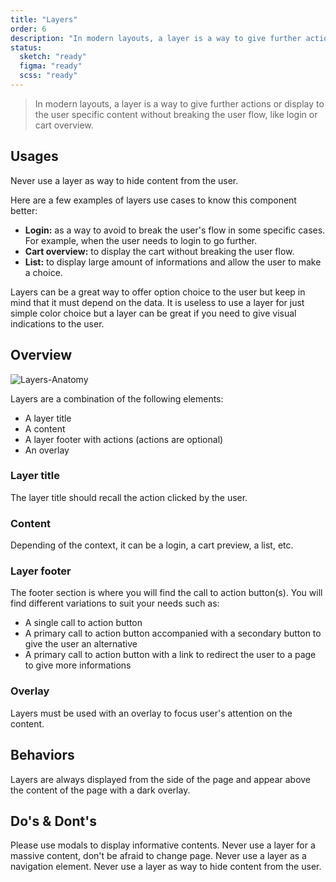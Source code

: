```yaml
---
title: "Layers"
order: 6
description: "In modern layouts, a layer is a way to give further actions or display to the user specific content without breaking the user flow, like login or cart overview."
status:
  sketch: "ready"
  figma: "ready"
  scss: "ready"
---
```


> In modern layouts, a layer is a way to give further actions or display to the user specific content without breaking the user flow, like login or cart overview.

## Usages

<Highlight theme="warning" title="Be aware">
  Never use a layer as way to hide content from the user.
</Highlight>

Here are a few examples of layers use cases to know this component better:

- **Login:** as a way to avoid to break the user's flow in some specific cases. For example, when the user needs to login to go further.
- **Cart overview:** to display the cart without breaking the user flow.
- **List:** to display large amount of informations and allow the user to make a choice.

<Highlight theme="tips" title="Keep data in mind">
  Layers can be a great way to offer option choice to the user but keep in mind
  that it must depend on the data. It is useless to use a layer for just simple
  color choice but a layer can be great if you need to give visual indications
  to the user.
</Highlight>
<Preview path="default" nude />

## Overview

![Layers-Anatomy](layers-anatomy.png)

Layers are a combination of the following elements:

- A layer title
- A content
- A layer footer with actions (actions are optional)
- An overlay

### Layer title

The layer title should recall the action clicked by the user.

### Content

Depending of the context, it can be a login, a cart preview, a list, etc.

### Layer footer

The footer section is where you will find the call to action button(s). You will find different variations to suit your needs such as:

- A single call to action button
- A primary call to action button accompanied with a secondary button to give the user an alternative
- A primary call to action button with a link to redirect the user to a page to give more informations

### Overlay

Layers must be used with an overlay to focus user's attention on the content.

## Behaviors

Layers are always displayed from the side of the page and appear above the content of the page with a dark overlay.

## Do's & Dont's

<HintItem>Please use modals to display informative contents.</HintItem>
<HintItem dont>
  Never use a layer for a massive content, don't be afraid to change page.
</HintItem>
<HintItem dont>Never use a layer as a navigation element.</HintItem>
<HintItem dont>
  Never use a layer as way to hide content from the user.
</HintItem>
